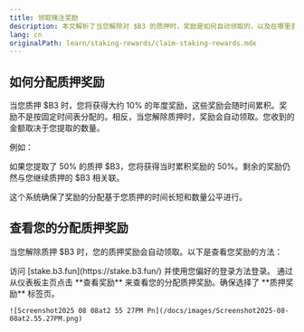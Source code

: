 ```yaml
---
title: 领取赌注奖励
description: 本文解析了当您解除对 $B3 的质押时，奖励是如何自动领取的，以及在哪里查看您已领取的奖励。
lang: cn
originalPath: learn/staking-rewards/claim-staking-rewards.mdx
---
```

## 如何分配质押奖励

当您质押 \$B3 时，您将获得大约 10% 的年度奖励，这些奖励会随时间累积。奖励不是按固定时间表分配的。相反，当您解除质押时，奖励会自动领取。您收到的金额取决于您提取的数量。

例如：

如果您提取了 50% 的质押 \$B3，您将获得当时累积奖励的 50%。剩余的奖励仍然与您继续质押的 \$B3 相关联。

这个系统确保了奖励的分配基于您质押的时间长短和数量公平进行。

## 查看您的分配质押奖励

当您解除质押 \$B3 时，您的质押奖励会自动领取。以下是查看您奖励的方法：

<Steps>
  <Step title="导航到质押仪表板">
    访问 [stake.b3.fun](https://stake.b3.fun/) 并使用您偏好的登录方法登录。
  </Step>
  <Step title="查看奖励">
    通过从仪表板主页点击 **查看奖励** 来查看您的分配质押奖励。确保选择了 **质押奖励** 标签页。

    ![Screenshot2025 08 08at2 55 27PM Pn](/docs/images/Screenshot2025-08-08at2.55.27PM.png)
  </Step>
</Steps>
